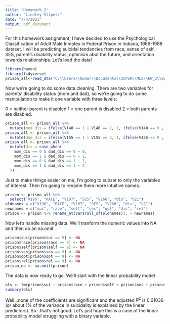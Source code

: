 ```yaml
---
title: "Homework_2"
author: "Lindley Slipetz"
date: "7/4/2021"
output: pdf_document
---
```


For this homework assignment, I have decided to use the Psychological Classification of Adult Male Inmates in Federal Prison in Indiana, 1986-1988 dataset. I will be predicting suicidal tendencies from race, sense of self, SES, parent's disability status, optimism abut the future, and orientation towards relationships. Let's load the data!

```r
library(haven)
library(tidyverse)
prison_all<-read_dta("C:\\Users\\Owner\\Documents\\ICPSR\\MLE\\HW_2\\02370-0001-Data.dta")
```

Now we're going to do some data cleaning. There are two variables for parents' disability status (mom and dad), so we're going to do some manipulation to make it one variable with three levels:

0 = neither parent is disabled
1 = one parent is disabled
2 = both parents are disabled.

```r
prison_all <- prison_all %>%
  mutate(mom_dis = ifelse(V140 == 1 | V140 == 2, 1, ifelse(V140 == 9 , NA, 0)))
prison_all <- prison_all %>%
  mutate(dad_dis = ifelse(V155 == 1 | V155 == 2, 1, ifelse(V155 == 9 , NA, 0)))
prison_all <- prison_all %>% 
  mutate(dis = case_when(
    mom_dis == 0 & dad_dis == 0 ~ 0,
    mom_dis == 1 & dad_dis == 0 ~ 1,
    mom_dis == 0 & dad_dis == 1 ~ 1,
    mom_dis == 1 & dad_dis == 1 ~ 2
  ))
```

Just to make things easier on me, I'm going to subset to only the variables of interest. Then I'm going to rename them more intuitive names.

```r
prison <- prison_all %>%
  select("V196", "RACE", "V107", "SES", "V266", "dis", "V21")
oldnames = c("V196", "RACE", "V107", "SES", "V266", "dis", "V21")
newnames = c("sui", "race", "self", "ses", "opt", "dis", "rel")
prison <- prison %>% rename_at(vars(all_of(oldnames)), ~ newnames)
```

Now let's handle missing data. We'll tranform the numeric values into NA and then do an na.omit.

```r
prison$sui[prison$sui == 9] <- NA
prison$race[prison$race == 9] <- NA
prison$self[prison$self == 9] <- NA
prison$ses[prison$ses == 9] <- NA
prison$opt[prison$opt == 9] <- NA
prison$rel[prison$rel == 9] <- NA
prison_na <- na.omit(prison)
```

The data is now ready to go. We'll start with the linear probability model

```r
ols <- lm(prison$sui ~ prison$race + prison$self + prison$ses + prison$opt + prison$rel +prison$dis)
summary(ols)
```

Well...none of the coefficients are significant and the adjusted $R^2$ is 0.01036 (or about 1% of the variance in suicidality is explained by the linear predictors). So...that's not good. Let's just hope this is a case of the linear probability model struggling with a binary variable.